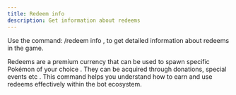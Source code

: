 ```yaml
---
title: Redeem info
description: Get information about redeems
---
```


Use the command:
/redeem info , 
to get detailed information about redeems in the game.

Redeems are a premium currency that can be used to spawn specific Pokémon of your choice . They can be acquired through donations, special events etc . This command helps you understand how to earn and use redeems effectively within the bot ecosystem.